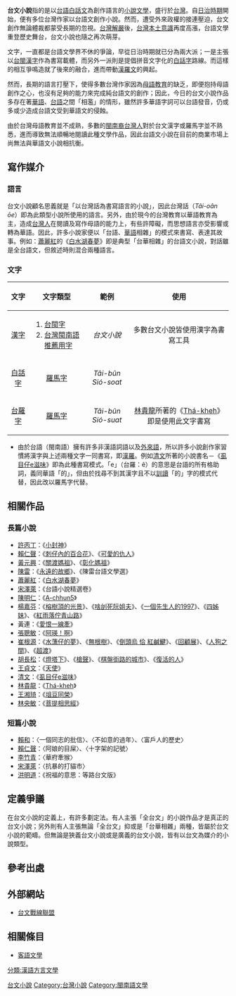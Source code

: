 {{Unreferenced|time=2022-02-25T09:39:10+00:00}}
{{Original research}}
{{Infobox Hokkien name
| title      = 臺文小說
| hanji      = 台文小說
| poj        = Tâi-bûn sió-soat<br/>Tâi-bûn siáu-soat
| hanlo      = 
| tl         = Tâi-bûn sió-suat<br/>Tâi-bûn siáu-suat
| bp         = 
| hongim     = ㄉㄞˊㆠㄨㄣˊ ㄒㄧㄜˋㄙㄨㄚㆵ<br />ㄉㄞˊㆠㄨㄣˊ ㄒㄧㄠˋㄙㄨㄚㆵ
| hokkienipa = 
| context    = 
| image      = Holo bunhak chokphin.JPG
| image_size = 250px
| caption    = [[台語文|台語文學]]作品
}}
'''台文小說'''指的是以[[台語|台語]][[台語文|白話文]]為創作語言的[[小說|小說]][[文學|文學]]，盛行於[[台灣|台灣]]。自[[台灣日治時期|日治時期]]開始，便有多位台灣作家以台語文創作小說。然而，遭受外來政權的接連壓迫，台文創作無論體裁都蒙受長期的忽視。[[台灣|台灣]][[解嚴|解嚴]]後，[[台灣本土意識|台灣本土意識]]再度高漲，台語文學重登歷史舞台，台文小說也隨之再次萌芽。

文字，一直都是台語文學界不休的爭論，早從日治時期就已分為兩大派；一是主張以[[台閩漢字|台閩漢字]]作為書寫載體，而另外一派則是提倡拼音文字化的[[白話字|白話字]]路線。而這樣的相互爭鳴造就了後來的融合，進而帶動[[漢羅台文|漢羅文]]的興起。

然而，長期的語言打壓下，使得多數台灣作家因為[[母語教育|母語教育]]的缺乏，即便抱持母語創作之心，也沒有足夠的能力來完成純台語文的創作；因此，今日的台文小說作品多存在著[[華語|華語]]、[[台語|台語]]之間「相濫」的情形，雖然許多華語字詞可以台語發音，仍或多或少造成台語文受到華語文的侵蝕。

由於台灣母語教育並不成熟，多數的[[閩南裔台灣人|閩南裔台灣人]]對於台文漢字或羅馬字並不熟悉，進而導致無法順暢地閱讀此種文學作品，因此台語文小說在目前的商業市場上尚無法與華語文小說相抗衡。

== 寫作媒介 ==
=== 語言 ===
{{Main|台語}}
台文小說顧名思義就是「以台灣話為書寫語言的小說」，因此台灣話（''Tâi-oân ōe''）即為此類型小說所使用的語言。另外，由於現今的台灣教育以華語教育為主，造成[[台灣人|台灣人]]在閱讀及寫作母語的能力上，有些許障礙，而思想語言亦受影響或轉為華語。因此，許多小說家便以「台語、[[現代標準漢語|華語]]相雜」的模式來書寫、表達其故事。例如：[[蕭麗紅|蕭麗紅]]的《[[白水湖春夢|白水湖春夢]]》即是典型「台華相雜」的台語文小說，對話雖是全台語文，但敘述時則混合兩種語言。

=== 文字 ===
{| class="wikitable"
|-
! 文字 !! 文字類型 !! 範例 !! 使用
|-
| align="center" | [[漢字|漢字]]
| 
#[[台閩字|台閩字]]
#[[台灣閩南語推薦用字|台灣閩南語推薦用字]]
| align="center" | ''台文小說''
| align="center" | 多數台文小說皆使用漢字為書寫工具
|-
| align="center" | [[白話字|白話字]]
| align="center" | [[羅馬字|羅馬字]]
| align="center" |  ''Tâi-bûn Sió-soat''
| align="center" | 
|-
| align="center" | [[臺灣閩南語羅馬字拼音方案|台羅字]]
| align="center" | [[羅馬字|羅馬字]]
| align="center" | ''Tâi-bûn Sió-suat''
| align="center" | [[林貴龍|林貴龍]]所著的《[[Thá-kheh|Thá-kheh]]》即是使用此文字書寫
|}

*由於台語（閩南語）擁有許多非漢語詞語以及[[外來語|外來語]]，所以許多小說創作家習慣將漢字與上述兩種文字一同書寫，即[[漢羅混寫|漢羅]]。例如[[清文|清文]]所著的小說書名－《[[虱目仔e滋味|虱目仔e滋味]]》即為此種書寫模式。「e」（台羅：ê）的意思是台語的所有格助詞，義同華語「的」，但由於找尋不到其漢字且不以[[訓讀|訓讀]]「的」字的模式代替，因此改以羅馬字代替。

== 相關作品 ==
=== 長篇小說 ===
*[[許丙丁|許丙丁]]：《[[小封神|小封神]]》
*[[賴仁聲|賴仁聲]]：《[[刺仔內的百合花|刺仔內的百合花]]》、《[[可愛的仇人|可愛的仇人]]》
*[[黃元興|黃元興]]：《[[關渡媽祖|關渡媽祖]]》、《[[彰化媽祖|彰化媽祖]]》
*[[陳雷|陳雷]]：《[[永遠的故鄉|永遠的故鄉]]》、《陳雷台語文學選》
*[[蕭麗紅|蕭麗紅]]：《[[白水湖春夢|白水湖春夢]]》
*[[宋澤萊|宋澤萊]]：《台語小說精選卷》
*[[陳明仁|陳明仁]]：《[[A-chhun5|A-chhun5]]》
*[[楊嘉芬|楊嘉芬]]：《[[榕樹頂的光景|榕樹頂的光景]]》、《[[啥刣死阮姐夫|啥刣死阮姐夫]]》、《[[一個先生人的1997|一個先生人的1997]]》、《[[四姊妹|四姊妹]]》、《[[紅雨落佇青山路|紅雨落佇青山路]]》
*黃連：《[[愛恨一線牽|愛恨一線牽]]》
*[[張聰敏|張聰敏]]：《[[阿瑛！啊|阿瑛！啊]]》
*[[崔根源|崔根源]]：《[[水薸仔的夢|水薸仔的夢]]》、《[[無根樹|無根樹]]》、《[[倒頭烏_佮_紅鹹鰎|倒頭烏 佮 紅鹹鰎]]》、《[[回顧展|回顧展]]》、《[[人狗之間|人狗之間]]》、《[[超渡|超渡]]》
*[[胡長松|胡長松]]：《[[燈塔下|燈塔下]]》、《[[槍聲|槍聲]]》、《[[棋盤街路的城市|棋盤街路的城市]]》、《[[復活的人|復活的人]]》
*[[王貞文|王貞文]]：《[[天使_(小說)|天使]]》
*[[清文|清文]]：《[[虱目仔e滋味|虱目仔e滋味]]》
*[[林貴龍|林貴龍]]：《[[Thá-kheh|Thá-kheh]]》
*[[王湘琦|王湘琦]]：《[[俎豆同榮|俎豆同榮]]》
*[[林央敏|林央敏]]：《[[菩提相思經|菩提相思經]]》

=== 短篇小說 ===
*[[賴和|賴和]]：〈一個同志的批信〉、〈不如意的過年〉、〈富戶人的歷史〉
*[[賴仁聲|賴仁聲]]：〈阿娘的目屎〉、〈十字架的記號〉
*[[李竹青|李竹青]]：〈華府牽猴〉
*[[宋澤萊|宋澤萊]]：〈抗暴的打貓市〉
*[[洪明道|洪明道]]：《祝福的意思：等路台文版》

== 定義爭議 ==
在台文小說的定義上，有許多劃定法。有人主張「全台文」的小說作品才是真正的台文小說；另外則有人主張無論「全台文」抑或是「台華相雜」兩種，皆屬於台文小說的範疇。但無論是狹義台文小說或是廣義的台文小說，皆有以台文為媒介的小說類型。

== 參考出處 ==
{{reflist}}

== 外部網站 ==
*[http://twnelclub.ning.com/ 台文戰線聯盟] {{Wayback|url=http://twnelclub.ning.com/ |date=20210115175213 }}

== 相關條目 ==
*[[客語文學|客語文學]]
{{臺灣閩南語}}

[[Category:台文小說|]]
[[Category:台灣小說|Category:台灣小說]]
[[Category:閩南語文學|Category:閩南語文學]]
[[分類:漢語方言文學|分類:漢語方言文學]]